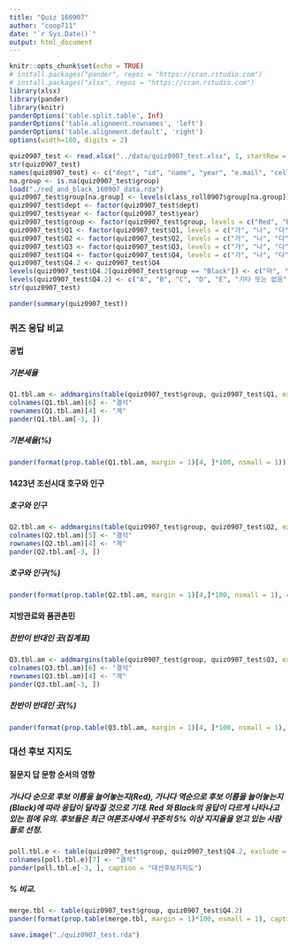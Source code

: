 ```yaml
---
title: "Quiz 160907"
author: "coop711"
date: "`r Sys.Date()`"
output: html_document
---
```


```r
knitr::opts_chunk$set(echo = TRUE)
# install.packages("pander", repos = "https://cran.rstudio.com")
# install.packages("xlsx", repos = "https://cran.rstudio.com")
library(xlsx)
library(pander)
library(knitr)
panderOptions('table.split.table', Inf)
panderOptions('table.alignment.rownames', 'left')
panderOptions('table.alignment.default', 'right')
options(width=180, digits = 2)
```

```r
quiz0907_test <- read.xlsx("../data/quiz0907_test.xlsx", 1, startRow = 2, endRow = 102, colIndex = c(3:7, 9:14), colClasses = c(rep("character", 11)), stringsAsFactors = FALSE)
str(quiz0907_test)
names(quiz0907_test) <- c("dept", "id", "name", "year", "e.mail", "cell.no", "Q1", "Q2", "Q3", "Q4", "group")
na.group <- is.na(quiz0907_test$group)
load("./red_and_black_160907_data.rda")
quiz0907_test$group[na.group] <- levels(class_roll0907$group[na.group])
quiz0907_test$dept <- factor(quiz0907_test$dept)
quiz0907_test$year <- factor(quiz0907_test$year)
quiz0907_test$group <- factor(quiz0907_test$group, levels = c("Red", "Black"))
quiz0907_test$Q1 <- factor(quiz0907_test$Q1, levels = c("가", "나", "다", "라", "무응답"), labels = c("1/10", "1/15", "1/20", "1/30", "무응답"))
quiz0907_test$Q2 <- factor(quiz0907_test$Q2, levels = c("가", "나", "다", "라"), labels = c("15만호", "20만호", "44만호", "130만호"))
quiz0907_test$Q3 <- factor(quiz0907_test$Q3, levels = c("가", "나", "다", "라", "마"), labels = c("경기", "평안", "전라", "경상", "충청"))
quiz0907_test$Q4 <- factor(quiz0907_test$Q4, levels = c("가", "나", "다", "라", "마", "바"))
quiz0907_test$Q4.2 <- quiz0907_test$Q4
levels(quiz0907_test$Q4.2[quiz0907_test$group == "Black"]) <- c("마", "라", "다", "나", "가", "바")
levels(quiz0907_test$Q4.2) <- c("A", "B", "C", "D", "E", "기타 또는 없음")
str(quiz0907_test)
```

```r
pander(summary(quiz0907_test))
```

### 퀴즈 응답 비교

#### 공법

##### 기본세율

```r
Q1.tbl.am <- addmargins(table(quiz0907_test$group, quiz0907_test$Q1, exclude = NULL), margin = 1)
colnames(Q1.tbl.am)[6] <- "결석"
rownames(Q1.tbl.am)[4] <- "계"
pander(Q1.tbl.am[-3, ])
```

##### 기본세율(%)

```r
pander(format(prop.table(Q1.tbl.am, margin = 1)[4, ]*100, nsmall = 1))
```

#### 1423년 조선시대 호구와 인구

##### 호구와 인구

```r
Q2.tbl.am <- addmargins(table(quiz0907_test$group, quiz0907_test$Q2, exclude = NULL), margin = 1)
colnames(Q2.tbl.am)[5] <- "결석"
rownames(Q2.tbl.am)[4] <- "계"
pander(Q2.tbl.am[-3, ])
```

##### 호구와 인구(%)

```r
pander(format(prop.table(Q2.tbl.am, margin = 1)[4,]*100, nsmall = 1), caption="공법도입과 대신들")
```

#### 지방관료와 품관촌민

##### 찬반이 반대인 곳(집계표)

```r
Q3.tbl.am <- addmargins(table(quiz0907_test$group, quiz0907_test$Q3, exclude = NULL), margin = 1)
colnames(Q3.tbl.am)[6] <- "결석"
rownames(Q3.tbl.am)[4] <- "계"
pander(Q3.tbl.am[-3, ])
```

##### 찬반이 반대인 곳(%)

```r
pander(format(prop.table(Q3.tbl.am, margin = 1)[4, ]*100, nsmall = 1), caption="품관촌민들의 찬반")
```

### 대선 후보 지지도

#### 질문지 답 문항 순서의 영향

##### 가나다 순으로 후보 이름을 늘어놓는지(Red), 가나다 역순으로 후보 이름을 늘어놓는지(Black)에 따라 응답이 달라질 것으로 기대. Red 와 Black의 응답이 다르게 나타나고 있는 점에 유의. 후보들은 최근 여론조사에서 꾸준히 5% 이상 지지율을 얻고 있는 사람들로 선정.

```r
poll.tbl.e <- table(quiz0907_test$group, quiz0907_test$Q4.2, exclude = NULL)
colnames(poll.tbl.e)[7] <- "결석"
pander(poll.tbl.e[-3, ], caption = "대선후보지지도")
```

##### % 비교.  

```r
merge.tbl <- table(quiz0907_test$group, quiz0907_test$Q4.2)
pander(format(prop.table(merge.tbl, margin = 1)*100, nsmall = 1), caption = "대선후보지지도")
```

```r
save.image("./quiz0907_test.rda")
```